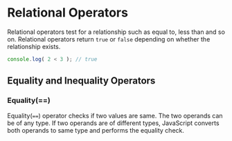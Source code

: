 
<Layout>
<SEO title="Relational Operators in JavaScript" />
<JSLayout>

# Relational Operators

Relational operators test for a relationship such as equal to, less than and so on. Relational operators return `true` or `false` depending on whether the relationship exists.

```javascript
console.log( 2 < 3 ); // true
```

## Equality and Inequality Operators

### Equality(==)

Equality(`==`) operator checks if two values are same. The two operands can be of any type. If two operands are of different types, JavaScript converts both operands to same type and performs the equality check.

</JSLayout>
</Layout>
